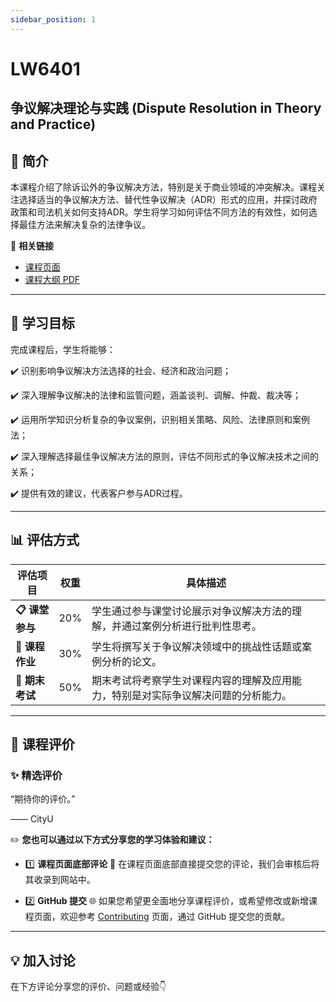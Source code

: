 ```yaml
---
sidebar_position: 1
---
```


# LW6401
## 争议解决理论与实践 (Dispute Resolution in Theory and Practice)

## **📘 简介**
本课程介绍了除诉讼外的争议解决方法，特别是关于商业领域的冲突解决。课程关注选择适当的争议解决方法、替代性争议解决（ADR）形式的应用，并探讨政府政策和司法机关如何支持ADR。学生将学习如何评估不同方法的有效性，如何选择最佳方法来解决复杂的法律争议。

🔗 **相关链接**
- [课程页面](https://www.cityu.edu.hk/catalogue/pg/202425/course/LW6401.htm)
- [课程大纲 PDF](https://www.cityu.edu.hk/catalogue/pg/202425/course/LW6401.pdf)

---

## **🎯 学习目标**

完成课程后，学生将能够：

✔️ 识别影响争议解决方法选择的社会、经济和政治问题；

✔️ 深入理解争议解决的法律和监管问题，涵盖谈判、调解、仲裁、裁决等；

✔️ 运用所学知识分析复杂的争议案例，识别相关策略、风险、法律原则和案例法；

✔️ 深入理解选择最佳争议解决方法的原则，评估不同形式的争议解决技术之间的关系；

✔️ 提供有效的建议，代表客户参与ADR过程。

---

## **📊 评估方式**

| **评估项目**          | **权重** | **具体描述**                                                                                       |
|----------------------|---------|---------------------------------------------------------------------------------------------------|
| **📋 课堂参与**       | 20%     | 学生通过参与课堂讨论展示对争议解决方法的理解，并通过案例分析进行批判性思考。                     |
| **📂 课程作业**       | 30%     | 学生将撰写关于争议解决领域中的挑战性话题或案例分析的论文。                                          |
| **📂 期末考试**       | 50%     | 期末考试将考察学生对课程内容的理解及应用能力，特别是对实际争议解决问题的分析能力。                |

---

## **💬 课程评价**

### ✨ **精选评价**
<div className={commentStyles.commentBox}>
    <p className={commentStyles.commentText}>
        “期待你的评价。”
    </p>
    <p className={commentStyles.commentAuthor}>—— CityU</p>
</div>

✏️ **您也可以通过以下方式分享您的学习体验和建议：**

- 1️⃣ **课程页面底部评论**
💬 在课程页面底部直接提交您的评论，我们会审核后将其收录到网站中。

- 2️⃣ **GitHub 提交**
🌐 如果您希望更全面地分享课程评价，或希望修改或新增课程页面，欢迎参考 [Contributing](https://penjc.github.io/CityU/contributing) 页面，通过 GitHub 提交您的贡献。

---

## **💡 加入讨论**

在下方评论分享您的评价、问题或经验👇
<Utterances />